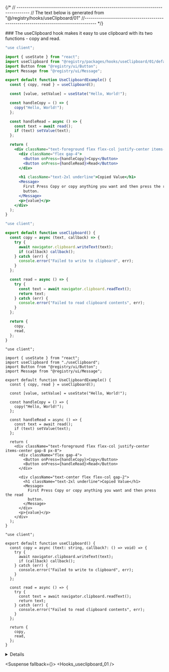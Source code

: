 
{/*
// ------------------------------------------------------------------------------------
    //	The text below is generated from "@/registry/hooks/useClipboard/01"
//------------------------------------------------------------------------------------
*/}

<Wrapper>
<Title>useClipboard</Title>
### The useClipboard hook makes it easy to use clipboard with its two functions - copy and read.

<CodeBlock>

```default|js|example.jsx
"use client";

import { useState } from "react";
import useClipboard from "@registry/packages/hooks/useClipboard/01/default-js/useClipboard";
import Button from "@registry/ui/Button";
import Message from "@registry/ui/Message";

export default function UseClipboardExample() {
  const { copy, read } = useClipboard();

  const [value, setValue] = useState("Hello, World!");

  const handleCopy = () => {
    copy("Hello, World!");
  };

  const handleRead = async () => {
    const text = await read();
    if (text) setValue(text);
  };

  return (
    <div className="text-foreground flex flex-col justify-center items-center gap-8 px-8">
      <div className="flex gap-4">
        <Button onPress={handleCopy}>Copy</Button>
        <Button onPress={handleRead}>Read</Button>
      </div>

      <h1 className="text-2xl underline">Copied Value</h1>
      <Message>
        First Press Copy or copy anything you want and then press the read
        button.
      </Message>
      <p>{value}</p>
    </div>
  );
}

```

```default|js|useClipboard.jsx
"use client";

export default function useClipboard() {
  const copy = async (text, callback) => {
    try {
      await navigator.clipboard.writeText(text);
      if (callback) callback();
    } catch (err) {
      console.error("Failed to write to clipboard", err);
    }
  };

  const read = async () => {
    try {
      const text = await navigator.clipboard.readText();
      return text;
    } catch (err) {
      console.error("Failed to read clipboard contents", err);
    }
  };

  return {
    copy,
    read,
  };
}

```

```default|ts|example.tsx
"use client";

import { useState } from "react";
import useClipboard from "./useClipboard";
import Button from "@registry/ui/Button";
import Message from "@registry/ui/Message";

export default function UseClipboardExample() {
  const { copy, read } = useClipboard();

  const [value, setValue] = useState("Hello, World!");

  const handleCopy = () => {
    copy("Hello, World!");
  };

  const handleRead = async () => {
    const text = await read();
    if (text) setValue(text);
  };

  return (
    <div className="text-foreground flex flex-col justify-center items-center gap-8 px-8">
      <div className="flex gap-4">
        <Button onPress={handleCopy}>Copy</Button>
        <Button onPress={handleRead}>Read</Button>
      </div>

      <div className="text-center flex flex-col gap-2">
        <h1 className="text-2xl underline">Copied Value</h1>
        <Message>
          First Press Copy or copy anything you want and then press the read
          button.
        </Message>
      </div>
      <p>{value}</p>
    </div>
  );
}

```

```default|ts|useClipboard.tsx
"use client";

export default function useClipboard() {
  const copy = async (text: string, callback?: () => void) => {
    try {
      await navigator.clipboard.writeText(text);
      if (callback) callback();
    } catch (err) {
      console.error("Failed to write to clipboard", err);
    }
  };

  const read = async () => {
    try {
      const text = await navigator.clipboard.readText();
      return text;
    } catch (err) {
      console.error("Failed to read clipboard contents", err);
    }
  };

  return {
    copy,
    read,
  };
}

```

</CodeBlock>
<Details>


## Functions Table

| Name | Parameters                              | Description                                                                              |
| ---- | --------------------------------------- | ---------------------------------------------------------------------------------------- |
| copy | `text: string`, `callback?: () => void` | Copies the provided text to the clipboard and optionally executes a callback on success. |
| read | -                                       | Reads and returns the current text from the clipboard.                                   |

## Parameters Table for `copy`

| Name     | Type         | Default | Description                                                       |
| -------- | ------------ | ------- | ----------------------------------------------------------------- |
| text     | `string`     | -       | The text to be copied to the clipboard.                           |
| callback | `() => void` | -       | Optional function to execute after successfully copying the text. |

</Details>

<Suspense fallback={<Skeleton className="h-60 rounded-lg" />}>
<Display>
<Hooks_useclipboard_01 />
</Display>
</Suspense>

</Wrapper>
